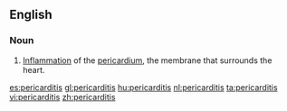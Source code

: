 ==English==

===Noun===
{{en-noun|pericarditises}}
{{wikipedia}}

# {{pathology}} [[inflammation|Inflammation]] of the [[pericardium]], the membrane that surrounds the heart.

[[es:pericarditis]]
[[gl:pericarditis]]
[[hu:pericarditis]]
[[nl:pericarditis]]
[[ta:pericarditis]]
[[vi:pericarditis]]
[[zh:pericarditis]]